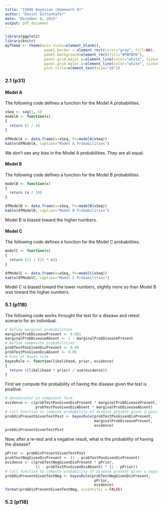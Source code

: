 ```yaml
---
title: "IS606 Bayesian (Homework 9)"
author: "Daniel Dittenhafer"
date: "December 6, 2015"
output: pdf_document
---
```

```r
library(ggplot2)
library(knitr)
myTheme <- theme(axis.ticks=element_blank(),  
                  panel.border = element_rect(color="gray", fill=NA), 
                  panel.background=element_rect(fill="#FBFBFB"), 
                  panel.grid.major.y=element_line(color="white", size=0.5), 
                  panel.grid.major.x=element_line(color="white", size=0.5),
                  plot.title=element_text(size="10"))
```

### 2.1 (p31)

#### Model A

The following code defines a function for the Model A probabilities.

```r
xSeq <- seq(1, 4)
modelA <- function(x)
{
  return (1 / 4)
}

dfModelA <- data.frame(x=xSeq, Px=modelA(xSeq))
kable(dfModelA, caption="Model A Probabilities")
```

We don't see any bias in the Model A probabilities. They are all equal.

#### Model B

The following code defines a function for the Model B probabilities.

```r
modelB <- function(x)
{
  return (x / 10)
}

dfModelB <- data.frame(x=xSeq, Px=modelB(xSeq))
kable(dfModelB, caption="Model B Probabilities")
```

Model B is biased toward the higher numbers. 

#### Model C

The following code defines a function for the Model C probabilities.

```r
modelC <- function(x)
{
  return (12 / (25 * x))
}

dfModelC <- data.frame(x=xSeq, Px=modelC(xSeq))
kable(dfModelC, caption="Model C Probabilities")
```

Model C is biased toward the lower numbers, slightly more so than Model B was toward the higher numbers.

### 5.1 (p118)

The following code works throught the test for a disease and retest scenario for an individual.

```r
# Define marginal probabilities
marginalProbDiseasePresent <- 0.001
marginalProbDiseaseAbsent <- 1 - marginalProbDiseasePresent
# Define composite probabilities
probTestPosGivenDisPresent <- 0.99
probTestPosGivenDisAbsent <- 0.05
# Func of Bayes rule
bayesRule <- function(likelihood, prior, evidence)
{
  return ((likelihood * prior) / sum(evidence))
}
```

First we compute the probability of having the disease given the test is positive.

```r
# Denominator in component form
evidence <- c(probTestPosGivenDisPresent * marginalProbDiseasePresent,
              probTestPosGivenDisAbsent * marginalProbDiseaseAbsent)
# Call function to compute probability of disease present given a positive test.
probDisPresentGivenTestPost <- bayesRule(probTestPosGivenDisPresent, 
                                         marginalProbDiseasePresent,
                                         evidence)
probDisPresentGivenTestPost
```

Now, after a re-test and a negative result, what is the probability of having the disease?

```r
pPrior <- probDisPresentGivenTestPost
probTestNegGivenDisPresent <- (1 - probTestPosGivenDisPresent)
evidence <- c(probTestNegGivenDisPresent * pPrior,
              (1 - probTestPosGivenDisAbsent) * (1 - pPrior))
# Call function to compute probability of disease present given a negative test.
probDisPresentGivenTestNeg <- bayesRule(probTestNegGivenDisPresent, 
                                         pPrior,
                                         evidence)
format(probDisPresentGivenTestNeg, scientific = FALSE)
```

### 5.2 (p118)


